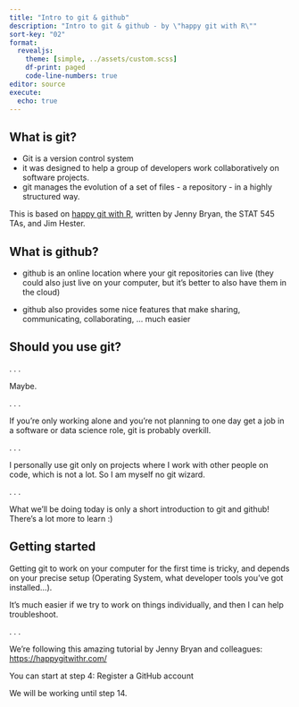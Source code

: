 ```yaml
---
title: "Intro to git & github"
description: "Intro to git & github - by \"happy git with R\""
sort-key: "02"
format: 
  revealjs:
    theme: [simple, ../assets/custom.scss]
    df-print: paged
    code-line-numbers: true
editor: source
execute: 
  echo: true
---
```


## What is git?

- Git is a version control system
- it was designed to help a group of developers work collaboratively on software projects.
- git manages the evolution of a set of files - a repository - in a highly structured way.


::: aside
This is based on [happy git with R](https://happygitwithr.com/), written by Jenny Bryan, the STAT 545 TAs, and Jim Hester. 
:::

## What is github?

- github is an online location where your git repositories can live (they could also just live on your computer, but it's better to also have them in the cloud)

- github also provides some nice features that make sharing, communicating, collaborating, ... much easier


## Should you use git? {.smaller}

. . .

Maybe.

. . .

If you're only working alone and you're not planning to one day get a job in a software or data science role, git is probably overkill.

. . .

I personally use git only on projects where I work with other people on code, which is not a lot. So I am myself no git wizard.

. . .

What we'll be doing today is only a short introduction to git and github! There's a lot more to learn :)


## Getting started {.smaller}

Getting git to work on your computer for the first time is tricky, and depends on your precise setup (Operating System, what developer tools you've got installed...).

It's much easier if we try to work on things individually, and then I can help troubleshoot.

. . .

We're following this amazing tutorial by Jenny Bryan and colleagues:
<https://happygitwithr.com/> 

You can start at step 4: Register a GitHub account

We will be working until step 14.

